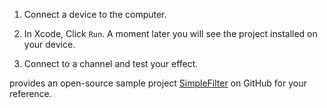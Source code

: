 <PlatformWrapper platform="ios">

1.  Connect a device to the computer.

2.  In Xcode, Click `Run`. A moment later you will see the project installed on your device.

3. Connect to a channel and test your effect.

<Vg k="COMPANY"/> provides an open-source sample project [SimpleFilter](https://github.com/AgoraIO/API-Examples/tree/main/iOS/APIExample/SimpleFilter) on GitHub for your reference.

</PlatformWrapper>
